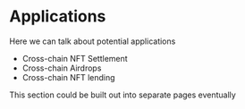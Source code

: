 ---
---

# Applications

Here we can talk about potential applications

- Cross-chain NFT Settlement
- Cross-chain Airdrops
- Cross-chain NFT lending

This section could be built out into separate pages eventually